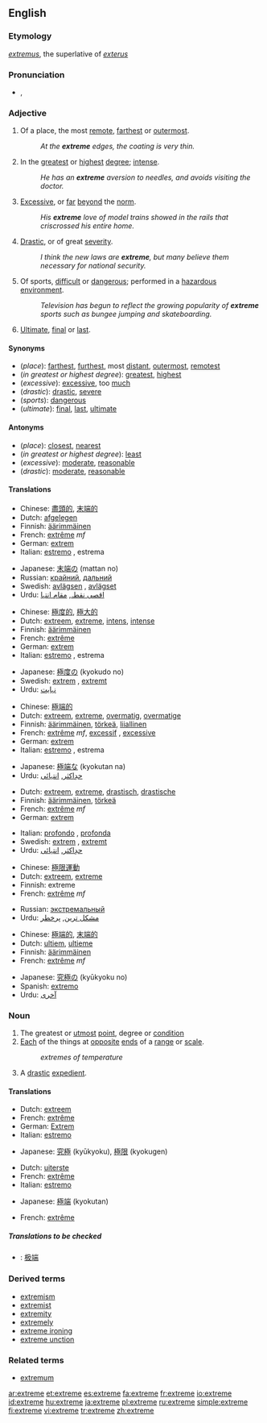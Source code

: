 {{see|extrême}}
==English==

===Etymology===
{{L.}} ''[[extremus]]'', the superlative of ''[[exterus]]''<!--should this be "externus", which means "outside"?-->

===Pronunciation===
*{{IPA|/ɪkˈstɹiːm/}}, {{SAMPA|/Ik"stri:m/}}

===Adjective===
{{en-adj}}

# Of a place, the most [[remote]], [[farthest]] or [[outermost]].
#:''At the '''extreme''' edges, the coating is very thin.''
# In the [[greatest]] or [[highest]] [[degree]]; [[intense]].
#:''He has an '''extreme''' aversion to needles, and avoids visiting the doctor.''
# [[Excessive]], or [[far]] [[beyond]] the [[norm]].
#:''His '''extreme''' love of model trains showed in the rails that criscrossed his entire home.''
# [[Drastic]], or of great [[severity]].
#:''I think the new laws are '''extreme''', but many believe them necessary for national security.''
# Of sports, [[difficult]] or [[dangerous]]; performed in a [[hazardous]] [[environment]].
#:''Television has begun to reflect the growing popularity of '''extreme''' sports such as bungee jumping and skateboarding.''
# {{archaic}} [[Ultimate]], [[final]] or [[last]].

====Synonyms====
*(''place''): [[far]]thest, [[furthest]], most [[distant]], [[outermost]], [[remote]]st
*(''in greatest or highest degree''): [[great]]est, [[high]]est
*(''excessive''): [[excessive]], too [[much]]
*(''drastic''): [[drastic]], [[severe]]
*(''sports''): [[dangerous]]
*(''ultimate''): [[final]], [[last]], [[ultimate]]

====Antonyms====
*(''place''): [[close]]st, [[near]]est
*(''in greatest or highest degree''): [[least]]
*(''excessive''): [[moderate]], [[reasonable]]
*(''drastic''): [[moderate]], [[reasonable]]

====Translations====

{{trans-top|of a place, the most remote, farthest or outermost}}
*Chinese: [[盡頭的]], [[末端的]]
*Dutch: [[afgelegen]]
*Finnish: [[äärimmäinen]]
*French: [[extrême]] ''mf''
*German: [[extrem]]
*Italian: [[estremo]] {{m}}, estrema {{f}}
{{trans-mid}}
*Japanese: [[末端]]の (mattan no)
*Russian: [[крайний]], [[дальний]]
*Swedish: [[avlägsen]] {{c}}, [[avlägset]] {{n}}
*Urdu: [[اقصی نقطہ]], [[مقام انتہا]]
{{trans-bottom}}

{{trans-top|in the greatest or highest degree; intense}}
*Chinese: [[極度的]], [[極大的]]
*Dutch: [[extreem]], [[extreme]], [[intens]], [[intense]]
*Finnish: [[äärimmäinen]]
*French: [[extrême]]
*German: [[extrem]]
*Italian: [[estremo]] {{m}}, estrema {{f}}
{{trans-mid}}
*Japanese: [[極度]]の (kyokudo no)
*Swedish: [[extrem]] {{c}}, [[extremt]] {{n}}
*Urdu: [[نہایت]]
{{trans-bottom}}

{{trans-top|excessive, or far beyond the norm}}
*Chinese: [[極端的]]
*Dutch: [[extreem]], [[extreme]], [[overmatig]], [[overmatige]]
*Finnish: [[äärimmäinen]], [[törkeä]], [[liiallinen]]
*French: [[extrême]] ''mf'', [[excessif]] {{m}}, [[excessive]] {{f}}
*German: [[extrem]]
*Italian: [[estremo]] {{m}}, estrema {{f}}
{{trans-mid}}
*Japanese: [[極端]]な (kyokutan na)
*Urdu: [[حدِاکثر]], [[انتہائی]]
{{trans-bottom}}

{{trans-top|drastic, or of great severity}}
*Dutch: [[extreem]], [[extreme]], [[drastisch]], [[drastische]]
*Finnish: [[äärimmäinen]], [[törkeä]]
*French: [[extrême]] ''mf''
*German: [[extrem]]
{{trans-mid}}
*Italian: [[profondo]] {{m}}, [[profonda]] {{f}}
*Swedish: [[extrem]] {{c}}, [[extremt]] {{n}}
*Urdu: [[حدِاکثر]], [[انتہائی]]
{{trans-bottom}}

{{trans-top|of sports, difficult or dangerous; performed in a hazardous environment}}
*Chinese: [[極限運動]]
*Dutch: [[extreem]], [[extreme]]
*Finnish: extreme
*French: [[extrême]] ''mf''
{{trans-mid}}
*Russian: [[экстремальный]]
*Urdu: [[مشکل ترین]], [[پرخطر]]
{{trans-bottom}}

{{trans-top|archaic: ultimate, final or last}}
*Chinese: [[極端的]], [[末端的]]
*Dutch: [[ultiem]], [[ultieme]]
*Finnish: [[äärimmäinen]]
*French: [[extrême]] ''mf''
{{trans-mid}}
*Japanese: [[究極]]の (kyūkyoku no)
*Spanish: [[extremo]]
*Urdu: [[آخری]]
{{trans-bottom}}

===Noun===
{{en-noun}}

# The greatest or [[utmost]] [[point]], degree or [[condition]]
# [[Each]] of the things at [[opposite]] [[end]]s of a [[range]] or [[scale]].
#:''extremes of temperature''
# A [[drastic]] [[expedient]].

====Translations====
{{trans-top|greatest or utmost point, degree or condition}}
*Dutch: [[extreem]] {{n}}
*French: [[extrême]] {{m}}
*German: [[Extrem]] {{n}}
*Italian: [[estremo]] {{m}}
{{trans-mid}}
*Japanese: [[究極]] (kyūkyoku), [[極限]] (kyokugen)
{{trans-bottom}}

{{trans-top|each of the things at opposite ends of a range or scale}}
*Dutch: [[uiterste]] {{n}}
*French: [[extrême]] {{m}}
*Italian: [[estremo]] {{m}}
{{trans-mid}}
*Japanese: [[極端]] (kyokutan)
{{trans-bottom}}

{{trans-top|drastic expedient}}
*French: [[extrême]] {{m}}
{{trans-mid}}
{{trans-bottom}}

=====Translations to be checked=====
{{checktrans}}
*{{ttbc|Chinese}}: [[极端]]

===Derived terms===
*[[extremism]]
*[[extremist]]
*[[extremity]]
*[[extremely]]
*[[extreme ironing]]
*[[extreme unction]]

===Related terms===
*[[extremum]]

[[ar:extreme]]
[[et:extreme]]
[[es:extreme]]
[[fa:extreme]]
[[fr:extreme]]
[[io:extreme]]
[[id:extreme]]
[[hu:extreme]]
[[ja:extreme]]
[[pl:extreme]]
[[ru:extreme]]
[[simple:extreme]]
[[fi:extreme]]
[[vi:extreme]]
[[tr:extreme]]
[[zh:extreme]]